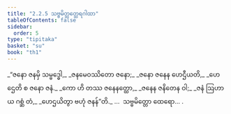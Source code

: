 ```yaml
---
title: "2.2.5 သဗ္ဗမိတ္တတ္ထေရဂါထာ"
tableOfContents: false
sidebar:
  order: 5
type: "tipitaka"
basket: "su"
book: "th1"
---
```



<DynamicBreadcrumb />

<Division number="149" book="th1" e="ch" v="19" p="251">

<Paragraph number="318" type="verses" book="th1">
_“ဇနော ဇနမှိ သမ္ဗဒ္ဓေါ,_  
_ဇနမေဝဿိတော ဇနော;_  
_ဇနော ဇနေန ဟေဌီယတိ,_  
_ဟေဌေတိ စ ဇနော ဇနံ._  

</Paragraph>

</Division>
<Division number="150" book="th1" e="ch" v="19" p="251">

<Paragraph number="319" type="verses" book="th1">
_ကော ဟိ တဿ ဇနေနတ္ထော,_  
_ဇနေန ဇနိတေန ဝါ;_  
_ဇနံ ဩဟာယ ဂစ္ဆံ တံ,_  
_ဟေဌယိတွာ ဗဟုံ ဇနန်”တိ._  


</Paragraph>
</Division>

<Paragraph number="320" type="center" book="th1">
…  သဗ္ဗမိတ္တော ထေရော… .
</Paragraph>